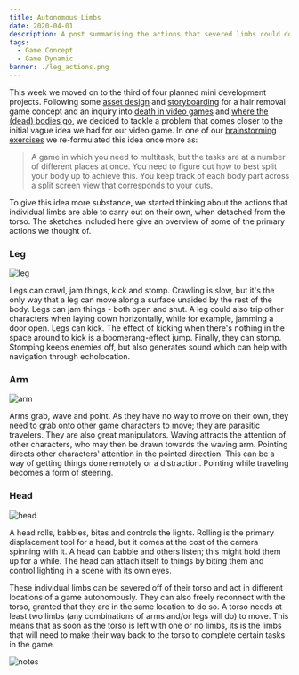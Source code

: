 ```yaml
---
title: Autonomous Limbs
date: 2020-04-01
description: A post summarising the actions that severed limbs could do on their own in a game
tags:
  - Game Concept
  - Game Dynamic
banner: ./leg_actions.png
---
```


This week we moved on to the third of four planned mini development projects. Following some [asset design](/hair-removal-game) and [storyboarding](/hair-removal-game-storyboarding) for a hair removal game concept and an inquiry into [death in video games](/materiality-of-bodies-in-video-games) and [where the (dead) bodies go](/ragdoll-machinima), we decided to tackle a problem that comes closer to the initial vague idea we had for our video game. In one of our [brainstorming exercises](/pc-game-ideas) we re-formulated this idea once more as:

> A game in which you need to multitask, but the tasks are at a number of different places at once. You need to figure out how to best split your body up to achieve this. You keep track of each body part across a split screen view that corresponds to your cuts.

To give this idea more substance, we started thinking about the actions that individual limbs are able to carry out on their own, when detached from the torso. The sketches included here give an overview of some of the primary actions we thought of.

### Leg

![leg](./leg_actions.png)

Legs can crawl, jam things, kick and stomp. Crawling is slow, but it's the only way that a leg can move along a surface unaided by the rest of the body. Legs can jam things - both open and shut. A leg could also trip other characters when laying down horizontally, while for example, jamming a door open. Legs can kick. The effect of kicking when there's nothing in the space around to kick is a boomerang-effect jump. Finally, they can stomp. Stomping keeps enemies off, but also generates sound which can help with navigation through echolocation.

### Arm

![arm](./arm_actions.png)

Arms grab, wave and point. As they have no way to move on their own, they need to grab onto other game characters to move; they are parasitic travelers. They are also great manipulators. Waving attracts the attention of other characters, who may then be drawn towards the waving arm. Pointing directs other characters' attention in the pointed direction. This can be a way of getting things done remotely or a distraction. Pointing while traveling becomes a form of steering.

### Head

![head](./head_actions.png)

A head rolls, babbles, bites and controls the lights. Rolling is the primary displacement tool for a head, but it comes at the cost of the camera spinning with it. A head can babble and others listen; this might hold them up for a while. The head can attach itself to things by biting them and control lighting in a scene with its own eyes.

These individual limbs can be severed off of their torso and act in different locations of a game autonomously. They can also freely reconnect with the torso, granted that they are in the same location to do so. A torso needs at least two limbs (any combinations of arms and/or legs will do) to move. This means that as soon as the torso is left with one or no limbs, its is the limbs that will need to make their way back to the torso to complete certain tasks in the game.

![notes](./notes.jpg)
